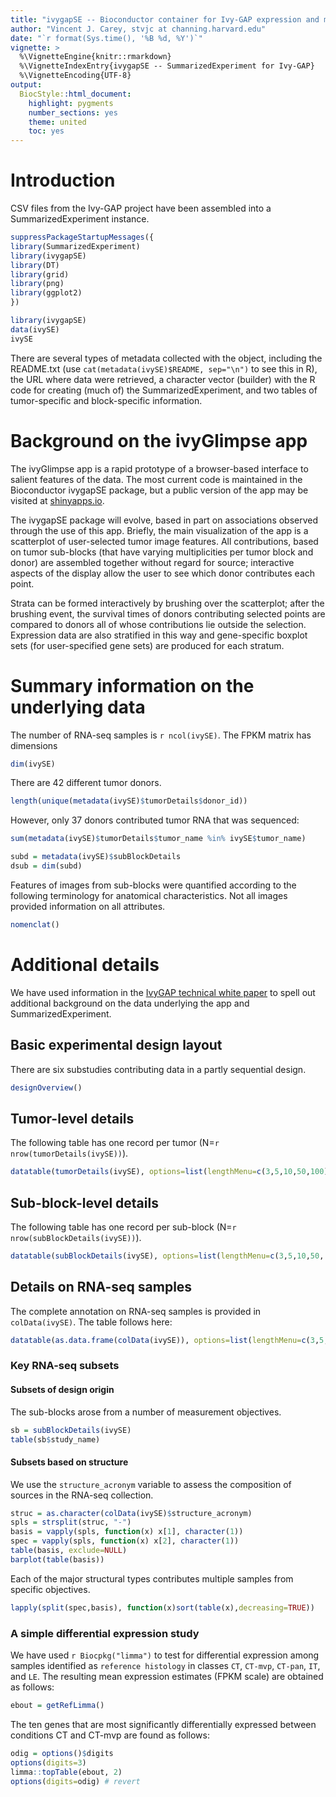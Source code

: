 ```yaml
---
title: "ivygapSE -- Bioconductor container for Ivy-GAP expression and metadata"
author: "Vincent J. Carey, stvjc at channing.harvard.edu"
date: "`r format(Sys.time(), '%B %d, %Y')`"
vignette: >
  %\VignetteEngine{knitr::rmarkdown}
  %\VignetteIndexEntry{ivygapSE -- SummarizedExperiment for Ivy-GAP}
  %\VignetteEncoding{UTF-8}
output:
  BiocStyle::html_document:
    highlight: pygments
    number_sections: yes
    theme: united
    toc: yes
---
```


# Introduction

CSV files from the Ivy-GAP project have been assembled into a SummarizedExperiment instance.
```r
suppressPackageStartupMessages({
library(SummarizedExperiment)
library(ivygapSE)
library(DT)
library(grid)
library(png)
library(ggplot2)
})
```
```r
library(ivygapSE)
data(ivySE)
ivySE
```
There are several types of metadata collected with the object, including the
README.txt (use `cat(metadata(ivySE)$README, sep="\n")` to see this in R),
the URL where data were retrieved, 
a character vector (builder) with the R code for creating (much of) the SummarizedExperiment, 
and two tables of tumor-specific and
block-specific information.

# Background on the ivyGlimpse app

The ivyGlimpse app is a rapid prototype of a browser-based
interface to salient features of the data.  The
most current code is maintained in the Bioconductor
ivygapSE package, but a public version of the app
may be visited at [shinyapps.io](https://vjcitn.shinyapps.io/ivyglimpse/).

The ivygapSE
package will evolve, based in part on associations
observed through the use of this app.  Briefly, the main
visualization of the app is a scatterplot of user-selected
tumor image features.  All contributions, based
on tumor sub-blocks (that have varying multiplicities per
tumor block and donor) are assembled
together without regard for source; interactive aspects of
the display allow the user to see which donor contributes
each point.  

Strata can be formed interactively by brushing
over the scatterplot; after the brushing event, the survival
times of donors contributing selected points are compared
to donors all of whose contributions lie outside the selection.
Expression data are also stratified in this way and gene-specific
boxplot sets (for user-specified gene sets) are produced for each stratum.

# Summary information on the underlying data

The number of RNA-seq samples is `r ncol(ivySE)`.  The FPKM matrix has dimensions
```r
dim(ivySE)
```

There are 42 different tumor donors.
```r
length(unique(metadata(ivySE)$tumorDetails$donor_id))
```
However, only 37 donors contributed tumor RNA that was sequenced:
```r
sum(metadata(ivySE)$tumorDetails$tumor_name %in% ivySE$tumor_name)
```
```r
subd = metadata(ivySE)$subBlockDetails
dsub = dim(subd)
```

Features of images from sub-blocks were quantified according to the following terminology for
anatomical characteristics.  Not all images provided information
on all attributes.

```r
nomenclat()
```

# Additional details

We have used information in the
[IvyGAP technical white paper](http://help.brain-map.org/display/glioblastoma/Documentation?preview=/8028197/8454231/IvyOverview.pdf) to
spell out additional background on the data underlying the app and
SummarizedExperiment.

## Basic experimental design layout

There are six substudies contributing data in a partly
sequential design.

```r
designOverview()
```

## Tumor-level details

The following table has one record per tumor (N=`r nrow(tumorDetails(ivySE))`).

```r
datatable(tumorDetails(ivySE), options=list(lengthMenu=c(3,5,10,50,100)))
```

## Sub-block-level details

The following table has one record per sub-block (N=`r nrow(subBlockDetails(ivySE))`).
```r
datatable(subBlockDetails(ivySE), options=list(lengthMenu=c(3,5,10,50,    100)))
```

## Details on RNA-seq samples

The complete annotation on RNA-seq samples is provided in `colData(ivySE)`.  The
table follows here:

```r
datatable(as.data.frame(colData(ivySE)), options=list(lengthMenu=c(3,5,10,50,100)))
```

### Key RNA-seq subsets

#### Subsets of design origin

The sub-blocks arose from a number of measurement objectives.

```r
sb = subBlockDetails(ivySE)
table(sb$study_name)
```

#### Subsets based on structure

We use the `structure_acronym` variable to assess the composition of
sources in the RNA-seq collection.

```r
struc = as.character(colData(ivySE)$structure_acronym)
spls = strsplit(struc, "-")
basis = vapply(spls, function(x) x[1], character(1))
spec = vapply(spls, function(x) x[2], character(1))
table(basis, exclude=NULL)
barplot(table(basis))
```

Each of the major structural types contributes multiple samples from
specific objectives.  

```r
lapply(split(spec,basis), function(x)sort(table(x),decreasing=TRUE))
```

### A simple differential expression study

We have used `r Biocpkg("limma")` to test for differential
expression among samples identified as `reference histology` in
classes `CT`, `CT-mvp`, `CT-pan`, `IT`, and `LE`.  The
resulting mean expression estimates (FPKM scale) are obtained
as follows:
```r
ebout = getRefLimma()
```
The ten genes that are most significantly differentially
expressed between conditions CT and CT-mvp are found as follows:
```r
odig = options()$digits
options(digits=3)
limma::topTable(ebout, 2)
options(digits=odig) # revert
```

